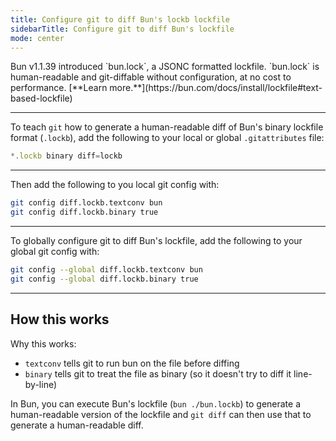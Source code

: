 ---
title: Configure git to diff Bun's lockb lockfile
sidebarTitle: Configure git to diff Bun's lockfile
mode: center
---

<Note>
  Bun v1.1.39 introduced `bun.lock`, a JSONC formatted lockfile. `bun.lock` is human-readable and git-diffable without
  configuration, at no cost to performance. [**Learn more.**](https://bun.com/docs/install/lockfile#text-based-lockfile)
</Note>

---

To teach `git` how to generate a human-readable diff of Bun's binary lockfile format (`.lockb`), add the following to your local or global `.gitattributes` file:

```js gitattributes icon="file-code"
*.lockb binary diff=lockb
```

---

Then add the following to you local git config with:

```sh terminal icon="terminal"
git config diff.lockb.textconv bun
git config diff.lockb.binary true
```

---

To globally configure git to diff Bun's lockfile, add the following to your global git config with:

```sh terminal icon="terminal"
git config --global diff.lockb.textconv bun
git config --global diff.lockb.binary true
```

---

## How this works

Why this works:

- `textconv` tells git to run bun on the file before diffing
- `binary` tells git to treat the file as binary (so it doesn't try to diff it line-by-line)

In Bun, you can execute Bun's lockfile (`bun ./bun.lockb`) to generate a human-readable version of the lockfile and `git diff` can then use that to generate a human-readable diff.
